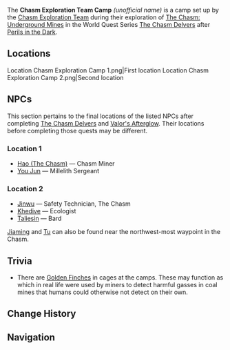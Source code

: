 {{Location Infobox
|image  = <gallery>
Chasm Exploration Team Camp.png|In-Game
Chasm Exploration Team Camp Map.png|Map
</gallery>
|type   = Point of Interest
|region = Liyue
|icon   = Icon_Refine_Adjuvant.svg
|area   = The Chasm: Underground Mines
|map    = The Chasm: Underground Mines
}}
The '''Chasm Exploration Team Camp''' ''(unofficial name)'' is a camp set up by the [[Chasm Exploration Team]] during their exploration of [[The Chasm: Underground Mines]] in the World Quest Series [[The Chasm Delvers]] after [[Perils in the Dark]].

==Locations==
<gallery>
Location Chasm Exploration Camp 1.png|First location
Location Chasm Exploration Camp 2.png|Second location
</gallery>

==NPCs==
This section pertains to the final locations of the listed NPCs after completing [[The Chasm Delvers]] and [[Valor's Afterglow]]. Their locations before completing those quests may be different.

===Location 1===
* [[Hao (The Chasm)]] &mdash; Chasm Miner
* [[You Jun]] &mdash; Millelith Sergeant

===Location 2===
* [[Jinwu]] &mdash; Safety Technician, The Chasm
* [[Khedive]] &mdash; Ecologist
* [[Taliesin]] &mdash; Bard
[[Jiaming]] and [[Tu]] can also be found near the northwest-most waypoint in the Chasm.

==Trivia==
* There are [[Golden Finch]]es in cages at the camps. These may function as {{w|Sentinel species|mine canaries}} which in real life were used by miners to detect harmful gasses in coal mines that humans could otherwise not detect on their own.

==Change History==
{{Change History|2.6}}

==Navigation==
{{PoI Navbox|Liyue}}